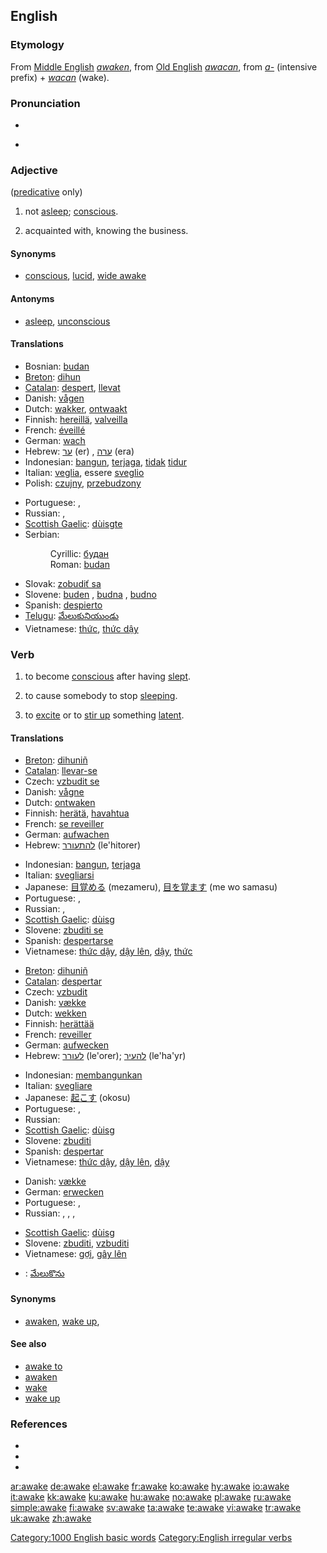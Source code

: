 ==English==

===Etymology===
From [[Middle English]] ''[[awaken]]'', from [[Old English]] ''[[awacan]]'', from ''[[a-]]'' (intensive prefix) + ''[[wacan]]'' (wake).

===Pronunciation===
* {{IPA|/əˈweɪk/}}
* {{audio|en-us-awake.ogg|Audio (US)}}
*: {{rhymes|eɪk}}

===Adjective===
{{en-adj}} ([[predicative]] only)

# not [[asleep]]; [[conscious]].
# {{vulgar}} acquainted with, knowing the business.

====Synonyms====
* {{sense|conscious}} [[conscious]], [[lucid]], [[wide awake]]

====Antonyms====
* {{sense|conscious}} [[asleep]], [[unconscious]]

====Translations====
{{trans-top|conscious}}
* Bosnian: [[budan#Bosnian|budan]] {{m}}
* [[Breton]]: [[dihun]]
* [[Catalan]]: [[despert]], [[llevat]]
* Danish: [[vågen]]
* Dutch: [[wakker]], [[ontwaakt]]
* Finnish: [[hereillä]], [[valveilla]]
* French: [[éveillé]]
* German: [[wach]]
* Hebrew: [[ער]] (er) {{m}}, [[ערה]] (era) {{f}}
* Indonesian: [[bangun]], [[jaga|terjaga]], [[tidak]] [[tidur]]
* Italian: [[veglia]], essere [[sveglio]]
* Polish: [[czujny]], [[przebudzony]]
{{trans-mid}}
* Portuguese: {{t+|pt|desperto}}, {{t+|pt|acordado}}
* Russian: {{t|ru|бодрствующий|tr=bódrstvujuščij}}, {{t|ru|проснувшийся|tr=prosnúvšijsja}}
* [[Scottish Gaelic]]: [[dùisgte]]
* Serbian:
*: Cyrillic: [[будан#Serbian|будан]] {{m}}
*: Roman: [[budan#Serbian|budan]] {{m}}
* Slovak: [[zobudiť sa]]
* Slovene: [[buden]] {{m}}, [[budna]] {{f}}, [[budno]] {{n}}
* Spanish: [[despierto]]
* [[Telugu]]: [[మేలుకునియుండు]]
* Vietnamese: [[thức]], [[thức dậy]]
{{trans-bottom}}

===Verb===
{{en-verb|awakes|awaking|'''[[awoke]]''' ''or'' '''[[awaked]]'''|'''[[awoken]]''' ''or'' '''[[awaked]]'''}}

# {{intransitive}} to become [[conscious]] after having [[sleep|slept]].
# {{transitive}} to cause somebody to stop [[sleep|sleeping]].
# {{transitive}} to [[excite]] or to [[stir up]] something [[latent]].

====Translations====
{{trans-top|to gain consciousness}}
* [[Breton]]: [[dihuniñ]]
* [[Catalan]]: [[llevar-se]]
* Czech: [[vzbudit se]]
* Danish: [[vågne]]
* Dutch: [[ontwaken]]
* Finnish: [[herätä]], [[havahtua]]
* French: [[se reveiller]]
* German: [[aufwachen]]
* Hebrew: [[להתעורר]] (le'hitorer)
{{trans-mid}}
* Indonesian: [[bangun]], [[jaga|terjaga]]
* Italian: [[svegliarsi]]
* Japanese: [[目覚める]] (mezameru), [[目を覚ます]] (me wo samasu)
* Portuguese: {{t+|pt|acordar}}, {{t+|pt|despertar}}
* Russian: {{t|ru|просыпаться|tr=prosypát'sja}}, {{t|ru|пробуждаться|tr=probuždát'sja}}
* [[Scottish Gaelic]]: [[dùisg]]
* Slovene: [[zbuditi se]]
* Spanish: [[despertarse]]
* Vietnamese: [[thức dậy]], [[dậy lên]], [[dậy]], [[thức]]
{{trans-bottom}}

{{trans-top|to cause someone to stop sleeping}}
* [[Breton]]: [[dihuniñ]]
* [[Catalan]]: [[despertar]]
* Czech: [[vzbudit]]
* Danish: [[vække]]
* Dutch: [[wekken]]
* Finnish: [[herättää]]
* French: [[reveiller]]
* German: [[aufwecken]]
* Hebrew: [[לעורר]] (le'orer); [[להעיר]] (le'ha'yr)
{{trans-mid}}
* Indonesian: [[bangun|membangunkan]]
* Italian: [[svegliare]]
* Japanese: [[起こす]] (okosu)
* Portuguese: {{t+|pt|despertar}}, {{t+|pt|acordar}}
* Russian: {{t|ru|будить|tr=budít’}}
* [[Scottish Gaelic]]: [[dùisg]]
* Slovene: [[zbuditi]]
* Spanish: [[despertar]]
* Vietnamese: [[thức dậy]], [[dậy lên]], [[dậy]]
{{trans-bottom}}

{{trans-top|to excite something latent}}
* Danish: [[vække]]
* German: [[erwecken]]
* Portuguese: {{t+|pt|despertar}}, {{t+|pt|acordar}}
* Russian: {{t|ru|пробуждать|tr=probuždát'}}, {{t|ru|будить|tr=budít’}}, {{t|ru|вызывать|tr=vyzyvát’}}, {{t|ru|возбуждать|tr=vozbuždát'}}
{{trans-mid}}
* [[Scottish Gaelic]]: [[dùisg]]
* Slovene: [[zbuditi]], [[vzbuditi]]
* Vietnamese: [[gợi]], [[gây lên]]
{{trans-bottom}}

{{checktrans-top}}
* {{ttbc|Telugu}}: [[మేలుకొను]]
{{trans-bottom}}

====Synonyms====
* {{sense|to gain consciousness}} [[awaken]], [[wake up]],

====See also====
* [[awake to]]
* [[awaken]]
* [[wake]]
* [[wake up]]

===References===
* {{R:American Heritage 2000|awake}}
* {{R:Dictionary.com|awake}}
* {{R:WordNet 2003|awake}}
{{R:Century 1911}}
{{R:Webster 1913}}

[[Category:1000 English basic words]]
[[Category:English irregular verbs]]

[[ar:awake]]
[[de:awake]]
[[el:awake]]
[[fr:awake]]
[[ko:awake]]
[[hy:awake]]
[[io:awake]]
[[it:awake]]
[[kk:awake]]
[[ku:awake]]
[[hu:awake]]
[[no:awake]]
[[pl:awake]]
[[ru:awake]]
[[simple:awake]]
[[fi:awake]]
[[sv:awake]]
[[ta:awake]]
[[te:awake]]
[[vi:awake]]
[[tr:awake]]
[[uk:awake]]
[[zh:awake]]